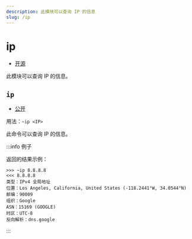 ```yaml
---
description: 此模块可以查询 IP 的信息
slug: /ip
---
```


# ip

-   [开源](/docs/help/faq#为什么有些模块没有开源)

此模块可以查询 IP 的信息。

## `ip`

-   [公开](permissions)

用法：`~ip <IP>`

此命令可以查询 IP 的信息。

:::info 例子

返回的结果示例：

```
>>> ~ip 8.8.8.8
<<< 8.8.8.8
类型：IPv4 全局地址
位置：Los Angeles, California, United States (-118.2441°W, 34.0544°N)
邮编：90009
组织：Google
ASN：15169 (GOOGLE)
时区：UTC-8
反向解析：dns.google
```

:::
